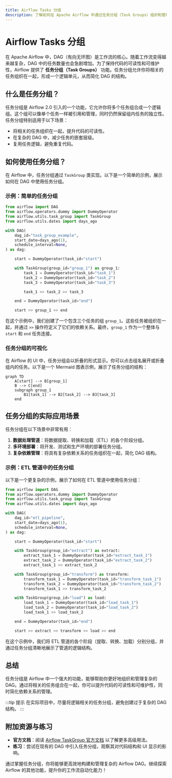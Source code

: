 ```yaml
---
title: Airflow Tasks 分组
description: 了解如何在 Apache Airflow 中通过任务分组（Task Groups）组织和管理复杂的 DAG 结构，提升代码可读性和维护性。
---
```


# Airflow Tasks 分组

在 Apache Airflow 中，DAG（有向无环图）是工作流的核心。随着工作流变得越来越复杂，DAG 中的任务数量也会急剧增加。为了保持代码的可读性和可维护性，Airflow 提供了 **任务分组（Task Groups）** 功能。任务分组允许你将相关的任务组织在一起，形成一个逻辑单元，从而简化 DAG 的结构。

## 什么是任务分组？

任务分组是 Airflow 2.0 引入的一个功能，它允许你将多个任务组合成一个逻辑组。这个组可以像单个任务一样被引用和管理，同时仍然保留组内任务的独立性。任务分组特别适用于以下场景：

- 将相关的任务组织在一起，提升代码的可读性。
- 在复杂的 DAG 中，减少任务的嵌套层级。
- 复用任务逻辑，避免重复代码。

## 如何使用任务分组？

在 Airflow 中，任务分组通过 `TaskGroup` 类实现。以下是一个简单的示例，展示如何在 DAG 中使用任务分组。

### 示例：简单的任务分组

```python
from airflow import DAG
from airflow.operators.dummy import DummyOperator
from airflow.utils.task_group import TaskGroup
from airflow.utils.dates import days_ago

with DAG(
    dag_id="task_group_example",
    start_date=days_ago(1),
    schedule_interval=None,
) as dag:

    start = DummyOperator(task_id="start")

    with TaskGroup(group_id="group_1") as group_1:
        task_1 = DummyOperator(task_id="task_1")
        task_2 = DummyOperator(task_id="task_2")
        task_3 = DummyOperator(task_id="task_3")

        task_1 >> task_2 >> task_3

    end = DummyOperator(task_id="end")

    start >> group_1 >> end
```

在这个示例中，我们创建了一个包含三个任务的组 `group_1`。这些任务被组织在一起，并通过 `>>` 操作符定义了它们的依赖关系。最终，`group_1` 作为一个整体与 `start` 和 `end` 任务连接。

### 任务分组的可视化

在 Airflow 的 UI 中，任务分组会以折叠的形式显示。你可以点击组名展开或折叠组内的任务。以下是一个 Mermaid 图表示例，展示了任务分组的结构：

```mermaid
graph TD
    A[start] --> B[group_1]
    B --> C[end]
    subgraph group_1
        B1[task_1] --> B2[task_2] --> B3[task_3]
    end
```

## 任务分组的实际应用场景

任务分组在以下场景中非常有用：

1. **数据处理管道**：将数据提取、转换和加载（ETL）的各个阶段分组。
2. **多环境部署**：将开发、测试和生产环境的部署任务分组。
3. **复杂依赖管理**：将具有复杂依赖关系的任务组织在一起，简化 DAG 结构。

### 示例：ETL 管道中的任务分组

以下是一个更复杂的示例，展示了如何在 ETL 管道中使用任务分组：

```python
from airflow import DAG
from airflow.operators.dummy import DummyOperator
from airflow.utils.task_group import TaskGroup
from airflow.utils.dates import days_ago

with DAG(
    dag_id="etl_pipeline",
    start_date=days_ago(1),
    schedule_interval=None,
) as dag:

    start = DummyOperator(task_id="start")

    with TaskGroup(group_id="extract") as extract:
        extract_task_1 = DummyOperator(task_id="extract_task_1")
        extract_task_2 = DummyOperator(task_id="extract_task_2")
        extract_task_1 >> extract_task_2

    with TaskGroup(group_id="transform") as transform:
        transform_task_1 = DummyOperator(task_id="transform_task_1")
        transform_task_2 = DummyOperator(task_id="transform_task_2")
        transform_task_1 >> transform_task_2

    with TaskGroup(group_id="load") as load:
        load_task_1 = DummyOperator(task_id="load_task_1")
        load_task_2 = DummyOperator(task_id="load_task_2")
        load_task_1 >> load_task_2

    end = DummyOperator(task_id="end")

    start >> extract >> transform >> load >> end
```

在这个示例中，我们将 ETL 管道的各个阶段（提取、转换、加载）分别分组，并通过任务分组清晰地展示了管道的逻辑结构。

## 总结

任务分组是 Airflow 中一个强大的功能，能够帮助你更好地组织和管理复杂的 DAG。通过将相关的任务组合在一起，你可以提升代码的可读性和可维护性，同时简化依赖关系的管理。

:::tip 提示
在实际项目中，尽量将逻辑相关的任务分组，避免创建过于复杂的 DAG 结构。
:::

## 附加资源与练习

- **官方文档**：阅读 [Airflow TaskGroup 官方文档](https://airflow.apache.org/docs/apache-airflow/stable/concepts/task-groups.html) 以了解更多高级用法。
- **练习**：尝试在现有的 DAG 中引入任务分组，观察其对代码结构和 UI 显示的影响。

通过掌握任务分组，你将能够更高效地构建和管理复杂的 Airflow DAG。继续探索 Airflow 的其他功能，提升你的工作流自动化能力！